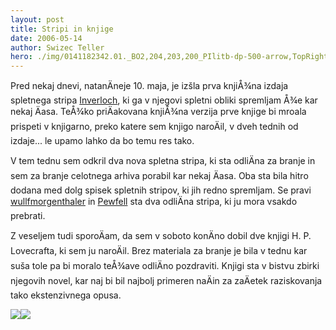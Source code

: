 ```yaml
---
layout: post
title: Stripi in knjige
date: 2006-05-14
author: Swizec Teller
hero: ./img/0141182342.01._BO2,204,203,200_PIlitb-dp-500-arrow,TopRight,32,-59_AA240_SH20_SCLZZZZZZZ_.jpg
---
```


Pred nekaj dnevi, natanÄneje 10. maja, je izšla prva knjiÅ¾na izdaja spletnega stripa [Inverloch](http://www.seraph-inn.com), ki ga v njegovi spletni obliki spremljam Å¾e kar nekaj Äasa. TeÅ¾ko priÄakovana knjiÅ¾na verzija prve knjige bi mroala prispeti v knjigarno, preko katere sem knjigo naroÄil, v dveh tednih od izdaje... le upamo lahko da bo temu res tako.  
  
V tem tednu sem odkril dva nova spletna stripa, ki sta odliÄna za branje in sem za branje celotnega arhiva porabil kar nekaj Äasa. Oba sta bila hitro dodana med dolg spisek spletnih stripov, ki jih redno spremljam. Se pravi [wullfmorgenthaler](http://www.wulffmorgenthaler.com/) in [Pewfell](http://www.pewfell.com) sta dva odliÄna stripa, ki ju mora vsakdo prebrati.  
  
Z veseljem tudi sporoÄam, da sem v soboto konÄno dobil dve knjigi H. P. Lovecrafta, ki sem ju naroÄil. Brez materiala za branje je bila v tednu kar suša tole pa bi moralo teÅ¾ave odliÄno pozdraviti. Knjigi sta v bistvu zbirki njegovih novel, kar naj bi bil najbolj primeren naÄin za zaÄetek raziskovanja tako ekstenzivnega opusa.  


  
![](./img/0141182342.01._BO2,204,203,200_PIlitb-dp-500-arrow,TopRight,32,-59_AA240_SH20_SCLZZZZZZZ_.jpg)![](./img/0345350804.01._BO2,204,203,200_PIsitb-dp-500-arrow,TopRight,45,-64_AA240_SH20_SCLZZZZZZZ_.jpg)
